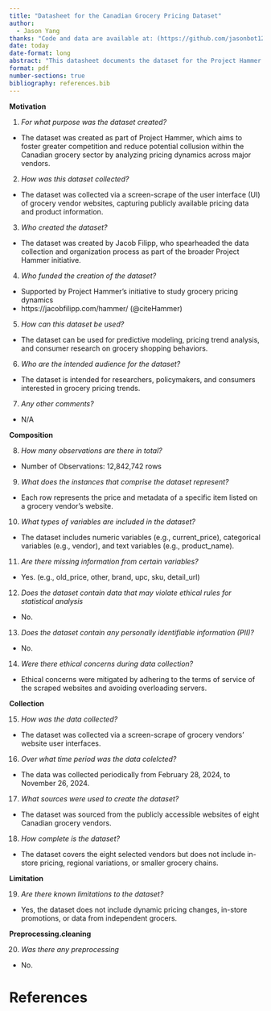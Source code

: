 ```yaml
---
title: "Datasheet for the Canadian Grocery Pricing Dataset"
author: 
  - Jason Yang 
thanks: "Code and data are available at: (https://github.com/jasonbot123/Canadian-Grocery-Price-Analyze)."
date: today
date-format: long
abstract: "This datasheet documents the dataset for the Project Hammer by Jacob Filipp"
format: pdf
number-sections: true
bibliography: references.bib
---
```


**Motivation** 

1. *For what purpose was the dataset created?*
- The dataset was created as part of Project Hammer, which aims to foster greater competition and reduce potential collusion within the Canadian grocery sector by analyzing pricing dynamics across major vendors.
2. *How was this dataset collected?*
- The dataset was collected via a screen-scrape of the user interface (UI) of grocery vendor websites, capturing publicly available pricing data and product information. 
3. *Who created the dataset?*
- The dataset was created by Jacob Filipp, who spearheaded the data collection and organization process as part of the broader Project Hammer initiative.
4. *Who funded the creation of the dataset?* 
- Supported by Project Hammer's initiative to study grocery pricing dynamics
- https://jacobfilipp.com/hammer/ (@citeHammer)
5. *How can this dataset be used?* 
- The dataset can be used for predictive modeling, pricing trend analysis, and consumer research on grocery shopping behaviors.
6. *Who are the intended audience for the dataset?* 
- The dataset is intended for researchers, policymakers, and consumers interested in grocery pricing trends.
7. *Any other comments?*
- N/A

**Composition** 

8. *How many observations are there in total?*
- Number of Observations: 12,842,742 rows
9. *What does the instances that comprise the dataset represent?*
- Each row represents the price and metadata of a specific item listed on a grocery vendor's website.
10. *What types of variables are included in the dataset?* 
- The dataset includes numeric variables (e.g., current_price), categorical variables (e.g., vendor), and text variables (e.g., product_name).
11. *Are there missing information from certain variables?*
- Yes. (e.g., old_price, other, brand, upc, sku, detail_url)
12. *Does the dataset contain data that may violate ethical rules for statistical analysis* 
- No. 
13. *Does the dataset contain any personally identifiable information (PII)?*
- No. 
14. *Were there ethical concerns during data collection?* 
- Ethical concerns were mitigated by adhering to the terms of service of the scraped websites and avoiding overloading servers.

**Collection**

15. *How was the data collected?* 
- The dataset was collected via a screen-scrape of grocery vendors' website user interfaces.
16. *Over what time period was the data colelcted?* 
- The data was collected periodically from February 28, 2024, to November 26, 2024.
17. *What sources were used to create the dataset?* 
- The dataset was sourced from the publicly accessible websites of eight Canadian grocery vendors.
18. *How complete is the dataset?*
- The dataset covers the eight selected vendors but does not include in-store pricing, regional variations, or smaller grocery chains.

**Limitation** 

19. *Are there known limitations to the dataset?*
- Yes, the dataset does not include dynamic pricing changes, in-store promotions, or data from independent grocers.


**Preprocessing.cleaning**

20. *Was there any preprocessing* 
- No. 

\newpage


# References







